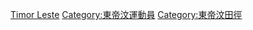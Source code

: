 {{Fooian fooers |Profession=田徑運動員 |Nationality=東帝汶人 |Country=東帝汶 |Supercategory=運動員 }}

[[Category:各國田徑運動員|Timor Leste]]
[[Category:東帝汶運動員|Category:東帝汶運動員]]
[[Category:東帝汶田徑|Category:東帝汶田徑]]